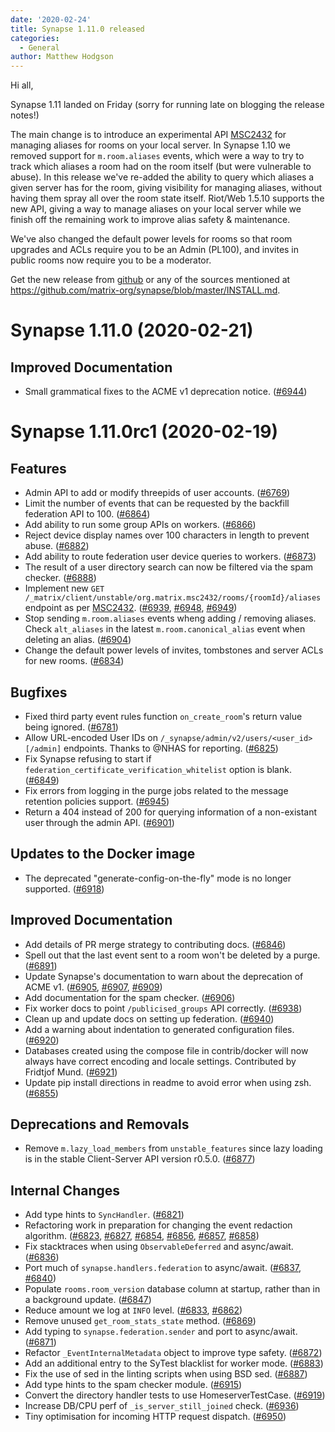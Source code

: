 ```yaml
---
date: '2020-02-24'
title: Synapse 1.11.0 released
categories:
  - General
author: Matthew Hodgson
---
```


Hi all,

Synapse 1.11 landed on Friday (sorry for running late on blogging the release notes!)

The main change is to introduce an experimental API [MSC2432](https://github.com/matrix-org/matrix-doc/pull/2432) for managing aliases for rooms on your local server.  In Synapse 1.10 we removed support for `m.room.aliases` events, which were a way to try to track which aliases a room had on the room itself (but were vulnerable to abuse).  In this release we've re-added the ability to query which aliases a given server has for the room, giving visibility for managing aliases, without having them spray all over the room state itself.  Riot/Web 1.5.10 supports the new API, giving a way to manage aliases on your local server while we finish off the remaining work to improve alias safety & maintenance.

We've also changed the default power levels for rooms so that room upgrades and ACLs require you to be an Admin (PL100), and invites in public rooms now require you to be a moderator.

Get the new release from [github](https://github.com/matrix-org/synapse/releases/tag/v1.11.0) or any of the sources mentioned at https://github.com/matrix-org/synapse/blob/master/INSTALL.md.


Synapse 1.11.0 (2020-02-21)
===========================

Improved Documentation
----------------------

- Small grammatical fixes to the ACME v1 deprecation notice. ([\#6944](https://github.com/matrix-org/synapse/issues/6944))


Synapse 1.11.0rc1 (2020-02-19)
==============================

Features
--------

- Admin API to add or modify threepids of user accounts. ([\#6769](https://github.com/matrix-org/synapse/issues/6769))
- Limit the number of events that can be requested by the backfill federation API to 100. ([\#6864](https://github.com/matrix-org/synapse/issues/6864))
- Add ability to run some group APIs on workers. ([\#6866](https://github.com/matrix-org/synapse/issues/6866))
- Reject device display names over 100 characters in length to prevent abuse. ([\#6882](https://github.com/matrix-org/synapse/issues/6882))
- Add ability to route federation user device queries to workers. ([\#6873](https://github.com/matrix-org/synapse/issues/6873))
- The result of a user directory search can now be filtered via the spam checker. ([\#6888](https://github.com/matrix-org/synapse/issues/6888))
- Implement new `GET /_matrix/client/unstable/org.matrix.msc2432/rooms/{roomId}/aliases` endpoint as per [MSC2432](https://github.com/matrix-org/matrix-doc/pull/2432). ([\#6939](https://github.com/matrix-org/synapse/issues/6939), [\#6948](https://github.com/matrix-org/synapse/issues/6948), [\#6949](https://github.com/matrix-org/synapse/issues/6949))
- Stop sending `m.room.aliases` events wheng adding / removing aliases. Check `alt_aliases` in the latest `m.room.canonical_alias` event when deleting an alias. ([\#6904](https://github.com/matrix-org/synapse/issues/6904))
- Change the default power levels of invites, tombstones and server ACLs for new rooms. ([\#6834]())

Bugfixes
--------

- Fixed third party event rules function `on_create_room`'s return value being ignored. ([\#6781](https://github.com/matrix-org/synapse/issues/6781))
- Allow URL-encoded User IDs on `/_synapse/admin/v2/users/<user_id>[/admin]` endpoints. Thanks to @NHAS for reporting. ([\#6825](https://github.com/matrix-org/synapse/issues/6825))
- Fix Synapse refusing to start if `federation_certificate_verification_whitelist` option is blank. ([\#6849](https://github.com/matrix-org/synapse/issues/6849))
- Fix errors from logging in the purge jobs related to the message retention policies support. ([\#6945](https://github.com/matrix-org/synapse/issues/6945))
- Return a 404 instead of 200 for querying information of a non-existant user through the admin API. ([\#6901](https://github.com/matrix-org/synapse/issues/6901))


Updates to the Docker image
---------------------------

- The deprecated "generate-config-on-the-fly" mode is no longer supported. ([\#6918](https://github.com/matrix-org/synapse/issues/6918))


Improved Documentation
----------------------

- Add details of PR merge strategy to contributing docs. ([\#6846](https://github.com/matrix-org/synapse/issues/6846))
- Spell out that the last event sent to a room won't be deleted by a purge. ([\#6891](https://github.com/matrix-org/synapse/issues/6891))
- Update Synapse's documentation to warn about the deprecation of ACME v1. ([\#6905](https://github.com/matrix-org/synapse/issues/6905), [\#6907](https://github.com/matrix-org/synapse/issues/6907), [\#6909](https://github.com/matrix-org/synapse/issues/6909))
- Add documentation for the spam checker. ([\#6906](https://github.com/matrix-org/synapse/issues/6906))
- Fix worker docs to point `/publicised_groups` API correctly. ([\#6938](https://github.com/matrix-org/synapse/issues/6938))
- Clean up and update docs on setting up federation. ([\#6940](https://github.com/matrix-org/synapse/issues/6940))
- Add a warning about indentation to generated configuration files. ([\#6920](https://github.com/matrix-org/synapse/issues/6920))
- Databases created using the compose file in contrib/docker will now always have correct encoding and locale settings. Contributed by Fridtjof Mund. ([\#6921](https://github.com/matrix-org/synapse/issues/6921))
- Update pip install directions in readme to avoid error when using zsh. ([\#6855](https://github.com/matrix-org/synapse/issues/6855))


Deprecations and Removals
-------------------------

- Remove `m.lazy_load_members` from `unstable_features` since lazy loading is in the stable Client-Server API version r0.5.0. ([\#6877](https://github.com/matrix-org/synapse/issues/6877))


Internal Changes
----------------

- Add type hints to `SyncHandler`. ([\#6821](https://github.com/matrix-org/synapse/issues/6821))
- Refactoring work in preparation for changing the event redaction algorithm. ([\#6823](https://github.com/matrix-org/synapse/issues/6823), [\#6827](https://github.com/matrix-org/synapse/issues/6827), [\#6854](https://github.com/matrix-org/synapse/issues/6854), [\#6856](https://github.com/matrix-org/synapse/issues/6856), [\#6857](https://github.com/matrix-org/synapse/issues/6857), [\#6858](https://github.com/matrix-org/synapse/issues/6858))
- Fix stacktraces when using `ObservableDeferred` and async/await. ([\#6836](https://github.com/matrix-org/synapse/issues/6836))
- Port much of `synapse.handlers.federation` to async/await. ([\#6837](https://github.com/matrix-org/synapse/issues/6837), [\#6840](https://github.com/matrix-org/synapse/issues/6840))
- Populate `rooms.room_version` database column at startup, rather than in a background update. ([\#6847](https://github.com/matrix-org/synapse/issues/6847))
- Reduce amount we log at `INFO` level. ([\#6833](https://github.com/matrix-org/synapse/issues/6833), [\#6862](https://github.com/matrix-org/synapse/issues/6862))
- Remove unused `get_room_stats_state` method. ([\#6869](https://github.com/matrix-org/synapse/issues/6869))
- Add typing to `synapse.federation.sender` and port to async/await. ([\#6871](https://github.com/matrix-org/synapse/issues/6871))
- Refactor `_EventInternalMetadata` object to improve type safety. ([\#6872](https://github.com/matrix-org/synapse/issues/6872))
- Add an additional entry to the SyTest blacklist for worker mode. ([\#6883](https://github.com/matrix-org/synapse/issues/6883))
- Fix the use of sed in the linting scripts when using BSD sed. ([\#6887](https://github.com/matrix-org/synapse/issues/6887))
- Add type hints to the spam checker module. ([\#6915](https://github.com/matrix-org/synapse/issues/6915))
- Convert the directory handler tests to use HomeserverTestCase. ([\#6919](https://github.com/matrix-org/synapse/issues/6919))
- Increase DB/CPU perf of `_is_server_still_joined` check. ([\#6936](https://github.com/matrix-org/synapse/issues/6936))
- Tiny optimisation for incoming HTTP request dispatch. ([\#6950](https://github.com/matrix-org/synapse/issues/6950))
